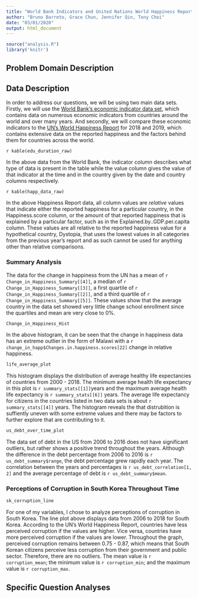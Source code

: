 ```yaml
---
title: "World Bank Indicators and United Nations World Happiness Report"
author: "Bruno Barreto, Grace Chun, Jennifer Qin, Tony Choi"
date: "03/01/2020"
output: html_document
---
```


```r
source("analysis.R")
library('knitr')
```

## Problem Domain Description



## Data Description

In order to address our questions, we will be using two main data sets.
Firstly, we will use the [World Bank's economic indicator data set](https://data.worldbank.org/indicator?tab=all), which contains data on numerous economic indicators from countries around the world and over many years.
And secondly, we will compare these economic indicators to the [UN's World Happiness Report](https://worldhappiness.report/) for 2018 and 2019, which contains extensive data on the reported happiness and the factors behind them for countries across the world.

`r kable(edu_duration_raw)`

In the above data from the World Bank, the indicator column describes what type of data is present in the table while the value column gives the value of that indicator at the time and in the country given by the date and country columns respectively.

`r kable(happ_data_raw)`

In the above Happiness Report data, all column values are _relative_ values that indicate either the reported happiness for a particular country, in the Happiness.score column, or the amount of that reported happiness that is explained by a particular factor, such as in the Explained.by..GDP.per.capita column.
These values are all relative to the reported happiness value for a hypothetical country, Dystopia, that uses the lowest values in all categories from the previous year's report and as such cannot be used for anything other than relative comparisons.

### Summary Analysis

The data for the change in happiness from the UN has a mean of `r Change_in_Happiness_Summary[[4]]`, a median of `r Change_in_Happiness_Summary[[3]]`, a first quartile of `r Change_in_Happiness_Summary[[2]]`, and a third quartile of `r Change_in_Happiness_Summary[[5]]`.
These values show that the average country in the data set showed very little change school enrollment since the quartiles and mean are very close to 0%.

```r
Change_in_Happiness_Hist
```

In the above histogram, it can be seen that the change in happiness data has an extreme outlier in the form of Malawi with a `r change_in_happ$Changes.in.happiness.scores[22]` change in relative happiness. 

```r
life_average_plot
```

This histogram displays the distribution of average healthy life expectancies of countries from 2000 - 2018. The minimum average health life expectancy in this plot is `r summary_stats[[1]]`years and the maximum average health life expectancy is `r summary_stats[[6]]` years. The average life expectancy for citizens in the countries listed in two data sets is about `r summary_stats[[4]]` years. The histogram reveals the that distrubition is suffiently uneven with some extreme values and there may be factors to further explore that are contributing to it. 

```r
us_debt_over_time_plot
```

The data set of debt in the US from 2006 to 2016 does not have significant outliers, but rather shows a positive trend throughout the years. Although the difference in the debt percentage from 2006 to 2016 is `r us_debt_summary$range`, the debt percentage grew rapidly each year. The correlation between the years and percentages is `r us_debt_correlation[1, 2]` and the average percentage of debt is `r us_debt_summary$mean`.

### Perceptions of Corruption in South Korea Throughout Time ###
```r
sk_corruption_line
```

For one of my variables, I chose to analyze perceptions of corruption in South Korea. The line plot above displays data from 2006 to 2018 for South Korea. According to the UN's World Happiness Report, countries have less perceived corruption if the values are higher. Vice versa, countries have more perceived corruption if the values are lower. Throughout the graph, perceived corruption remains between 0.75 - 0.87, which means that South Korean citizens perceive less corruption from their government and public sector. Therefore, there are no outliers. The mean value is `r corruption_mean`; the minimum value is `r corruption_min`; and the maximum value is `r corruption_max`.

## Specific Question Analyses



